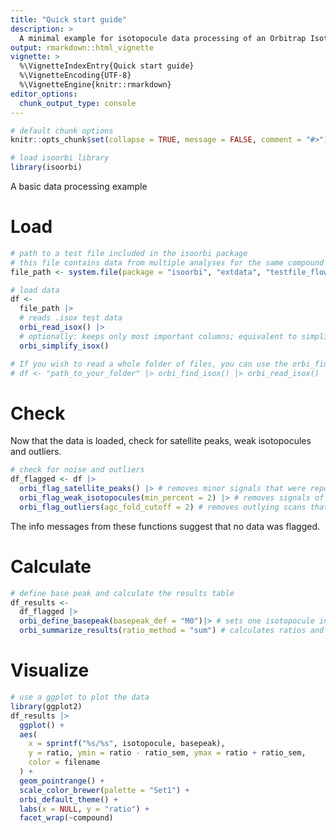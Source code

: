 ```yaml
---
title: "Quick start guide"
description: >
  A minimal example for isotopocule data processing of an Orbitrap Isotope Solutions file (.isox).
output: rmarkdown::html_vignette
vignette: >
  %\VignetteIndexEntry{Quick start guide}
  %\VignetteEncoding{UTF-8}
  %\VignetteEngine{knitr::rmarkdown}
editor_options: 
  chunk_output_type: console
---
```


```r
# default chunk options
knitr::opts_chunk$set(collapse = TRUE, message = FALSE, comment = "#>")
```


```r
# load isoorbi library
library(isoorbi)
```

A basic data processing example

# Load

```r
# path to a test file included in the isoorbi package
# this file contains data from multiple analyses for the same compound
file_path <- system.file(package = "isoorbi", "extdata", "testfile_flow.isox")

# load data
df <- 
  file_path |>  
  # reads .isox test data
  orbi_read_isox() |>
  # optionally: keeps only most important columns; equivalent to simplify check box in IsoX
  orbi_simplify_isox()

# If you wish to read a whole folder of files, you can use the orbi_find_isox() function
# df <- "path_to_your_folder" |> orbi_find_isox() |> orbi_read_isox()
```

# Check

Now that the data is loaded, check for satellite peaks, weak isotopocules and outliers.

```r
# check for noise and outliers
df_flagged <- df |> 
  orbi_flag_satellite_peaks() |> # removes minor signals that were reported by IsoX in the same tolerance window where the peak of interest is
  orbi_flag_weak_isotopocules(min_percent = 2) |> # removes signals of isotopocules that were not detected at least in min_percent scans
  orbi_flag_outliers(agc_fold_cutoff = 2) # removes outlying scans that have more than 2 times or less than 1/2 times the average number of ions in the Orbitrap analyzer; another method: agc_window (see function documentation for more details)
```

The info messages from these functions suggest that no data was flagged.

# Calculate

```r
# define base peak and calculate the results table
df_results <- 
  df_flagged |> 
  orbi_define_basepeak(basepeak_def = "M0")|> # sets one isotopocule in the dataset as the base peak (denominator) for ratio calculation
  orbi_summarize_results(ratio_method = "sum") # calculates ratios and generates a results table
```

# Visualize

```r
# use a ggplot to plot the data
library(ggplot2)
df_results |>
  ggplot() +
  aes(
    x = sprintf("%s/%s", isotopocule, basepeak),
    y = ratio, ymin = ratio - ratio_sem, ymax = ratio + ratio_sem,
    color = filename
  ) +
  geom_pointrange() +
  scale_color_brewer(palette = "Set1") +
  orbi_default_theme() +
  labs(x = NULL, y = "ratio") +
  facet_wrap(~compound)
```


